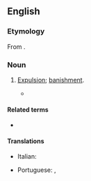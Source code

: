 ==English==

===Etymology===
From {{etyl|la|en}} {{m|la|ablēgātio||a sending away, banishment}}.

===Noun===
{{en-noun}}

# {{lb|en|obsolete}} [[expulsion|Expulsion]]; [[banishment]].
#* {{quote-book|passage=Now of all ''Passions'' whatever, excess of ''Desire'' is fittest for this more harmless and momentary '''Ablegation''' of the Soul from the Body|author={{w|Henry More}}|title=The Immortality of the Soul|year=1659|url=https://books.google.com.au/books?id=rNTsCAAAQBAJ&pg=PA453&dq=henry+moore+immortality+of+the+soul&hl=en&sa=X&ved=0ahUKEwjLpbzpwZLVAhWHsVQKHVr0ATEQ6AEIJDAA#v=onepage&q=harmless&f=false}}

====Related terms====
* {{l|en|ablegate}}

====Translations====
{{trans-top|expulsion, banishment}}
* Italian: {{t+|it|ablegazione|f}}
{{trans-mid}}
* Portuguese: {{t+|pt|ablegação|f}}, {{t+|pt|banimento|m}}
{{trans-bottom}}